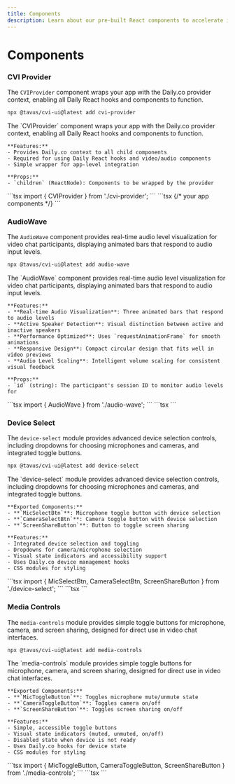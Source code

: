 ```yaml
---
title: Components
description: Learn about our pre-built React components to accelerate integrating the Tavus Conversational Video Interface (CVI) into your application.
---
```


# Components

### CVI Provider

The `CVIProvider` component wraps your app with the Daily.co provider context, enabling all Daily React hooks and components to function.

```bash
npx @tavus/cvi-ui@latest add cvi-provider
```

<Tabs>
  <Tab title="Description">
    The `CVIProvider` component wraps your app with the Daily.co provider context, enabling all Daily React hooks and components to function.

    **Features:**
    - Provides Daily.co context to all child components
    - Required for using Daily React hooks and video/audio components
    - Simple wrapper for app-level integration

    **Props:**
    - `children` (ReactNode): Components to be wrapped by the provider

  </Tab>
  <Tab title="Code">
    ```tsx
    import { CVIProvider } from './cvi-provider';
    ```
    ```tsx
    <CVIProvider>
      {/* your app components */}
    </CVIProvider>
    ```
  </Tab>
</Tabs>

### AudioWave

The `AudioWave` component provides real-time audio level visualization for video chat participants, displaying animated bars that respond to audio input levels.

```bash
npx @tavus/cvi-ui@latest add audio-wave
```

<Tabs>
  <Tab title="Description">
    The `AudioWave` component provides real-time audio level visualization for video chat participants, displaying animated bars that respond to audio input levels.

    **Features:**
    - **Real-time Audio Visualization**: Three animated bars that respond to audio levels
    - **Active Speaker Detection**: Visual distinction between active and inactive speakers
    - **Performance Optimized**: Uses `requestAnimationFrame` for smooth animations
    - **Responsive Design**: Compact circular design that fits well in video previews
    - **Audio Level Scaling**: Intelligent volume scaling for consistent visual feedback

    **Props:**
    - `id` (string): The participant's session ID to monitor audio levels for

  </Tab>
  <Tab title="Code">
    ```tsx
    import { AudioWave } from './audio-wave';
    ```
    ```tsx
    <AudioWave id={participantId} />
    ```
  </Tab>
</Tabs>

### Device Select

The `device-select` module provides advanced device selection controls, including dropdowns for choosing microphones and cameras, and integrated toggle buttons.

```bash
npx @tavus/cvi-ui@latest add device-select
```

<Tabs>
  <Tab title="Description">
    The `device-select` module provides advanced device selection controls, including dropdowns for choosing microphones and cameras, and integrated toggle buttons.

    **Exported Components:**
    - **`MicSelectBtn`**: Microphone toggle button with device selection
    - **`CameraSelectBtn`**: Camera toggle button with device selection
    - **`ScreenShareButton`**: Button to toggle screen sharing

    **Features:**
    - Integrated device selection and toggling
    - Dropdowns for camera/microphone selection
    - Visual state indicators and accessibility support
    - Uses Daily.co device management hooks
    - CSS modules for styling

  </Tab>
  <Tab title="Code">
    ```tsx
    import { MicSelectBtn, CameraSelectBtn, ScreenShareButton } from './device-select';
    ```
    ```tsx
    <MicSelectBtn />
    <CameraSelectBtn />
    <ScreenShareButton />
    ```
  </Tab>
</Tabs>

### Media Controls

The `media-controls` module provides simple toggle buttons for microphone, camera, and screen sharing, designed for direct use in video chat interfaces.

```bash
npx @tavus/cvi-ui@latest add media-controls
```

<Tabs>
  <Tab title="Description">
    The `media-controls` module provides simple toggle buttons for microphone, camera, and screen sharing, designed for direct use in video chat interfaces.

    **Exported Components:**
    - **`MicToggleButton`**: Toggles microphone mute/unmute state
    - **`CameraToggleButton`**: Toggles camera on/off
    - **`ScreenShareButton`**: Toggles screen sharing on/off

    **Features:**
    - Simple, accessible toggle buttons
    - Visual state indicators (muted, unmuted, on/off)
    - Disabled state when device is not ready
    - Uses Daily.co hooks for device state
    - CSS modules for styling

  </Tab>
  <Tab title="Code">
    ```tsx
    import { MicToggleButton, CameraToggleButton, ScreenShareButton } from './media-controls';
    ```
    ```tsx
    <MicToggleButton />
    <CameraToggleButton />
    <ScreenShareButton />
    ```
  </Tab>
</Tabs>
